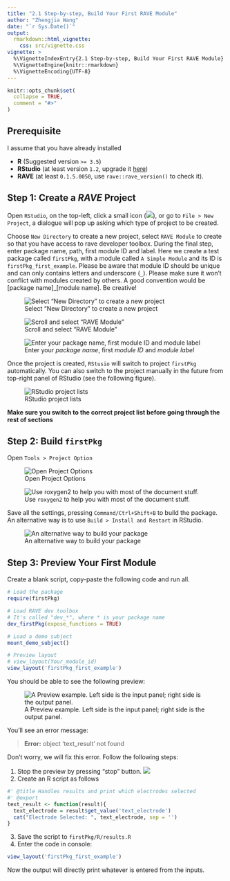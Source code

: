```yaml
---
title: "2.1 Step-by-step, Build Your First RAVE Module"
author: "Zhengjia Wang"
date: "`r Sys.Date()`"
output: 
  rmarkdown::html_vignette:
    css: src/vignette.css
vignette: >
  %\VignetteIndexEntry{2.1 Step-by-step, Build Your First RAVE Module}
  %\VignetteEngine{knitr::rmarkdown}
  %\VignetteEncoding{UTF-8}
---
```


```r
knitr::opts_chunk$set(
  collapse = TRUE,
  comment = "#>"
)
```


## Prerequisite

I assume that you have already installed 

- **R** (Suggested version `>= 3.5`)
- **RStudio** (at least version `1.2`, upgrade it [here](https://www.rstudio.com/products/rstudio/download/preview/))
- **RAVE** (at least `0.1.5.0050`, use `rave::rave_version()` to check it).

## Step 1: Create a *RAVE* Project

Open `RStudio`, on the top-left, click a small icon (![](src/2_1_create_project_icon.png)), or go to `File > New Project`, 
a dialogue will pop up asking which type of project to be created. 

Choose `New Directory` to create a new project, select `RAVE Module` to create so that you have access to rave developer toolbox. 
During the final step, enter package name, path, first module ID and label. Here we create a test package called `firstPkg`, with 
a module called `A Simple Module` and its ID is `firstPkg_first_example`. Please be aware that module ID should be unique and can 
only contains letters and underscore (`_`). Please make sure it won't conflict with modules created by others. 
A good convention would be [package name]_[module name]. Be creative!

<div class="flex-wrapper flex-wrapper-3">

![Select "New Directory" to create a new project](src/2_2_new_project.png)

![Scroll and select "RAVE Module"](src/2_3_rave_module.png)

![Enter your *package name*, first *module ID* and *module label*](src/2_4_create_rave_module.png)
</div>

Once the project is created, `RStusio` will switch to project `firstPkg` automatically. You can also switch to the project manually 
in the future from top-right panel of RStudio (see the following figure).

![RStudio project lists](src/2_5_project_list.png)

**Make sure you switch to the correct project list before going through the rest of sections**

## Step 2: Build `firstPkg`

Open `Tools > Project Option`

<div class="flex-wrapper flex-wrapper-2">

![Open Project Options](src/2_6_project_option.png)

![Use `roxygen2` to help you with most of the document stuff.](src/2_7_build_options.png)

</div>

Save all the settings, pressing `Command/Ctrl+Shift+B` to build the package. 
An alternative way is to use `Build > Install and Restart` in RStudio.

![An alternative way to build your package](src/2_8_build_package.png)

## Step 3: Preview Your First Module

Create a blank script, copy-paste the following code and run all.

```r
# Load the package
require(firstPkg)

# Load RAVE dev toolbox
# It's called "dev_*", where * is your package name
dev_firstPkg(expose_functions = TRUE)

# Load a demo subject
mount_demo_subject()

# Preview layout
# view_layout(Your_module_id)
view_layout('firstPkg_first_example')
```

You should be able to see the following preview:

![A Preview example. Left side is the input panel; right side is the output panel.](src/2_9_preview_first_module.png)


You'll see an error message:

<div class='err'>
> **Error:** object 'text_result' not found
</div>

Don't worry, we will fix this error. Follow the following steps:

1. Stop the preview by pressing "stop" button. 
![](src/2_10_stop_preview.png)
2. Create an R script as follows

```r
#' @title Handles results and print which electrodes selected
#' @export
text_result <- function(result){
  text_electrode = result$get_value('text_electrode')
  cat("Electrode Selected: ", text_electrode, sep = '')
}
```

3. Save the script to `firstPkg/R/results.R`
4. Enter the code in console:

```r
view_layout('firstPkg_first_example')
```

Now the output will directly print whatever is entered from the inputs.
